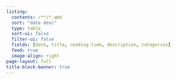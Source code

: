 ```yaml
---
listing:
  contents: /**/*.qmd
  sort: "date desc"
  type: table
  sort-ui: false
  filter-ui: false
  fields: [date, title, reading-time, description, categories]
  feed: true
  image-align: right
page-layout: full
title-block-banner: true
---
```

